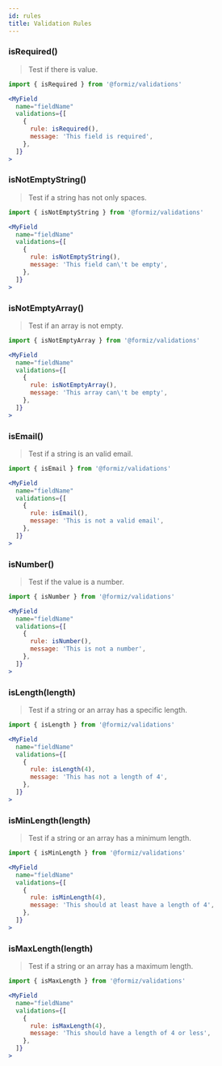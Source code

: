 ```yaml
---
id: rules
title: Validation Rules
---
```



### isRequired()

> Test if there is value.

```jsx
import { isRequired } from '@formiz/validations'

<MyField
  name="fieldName"
  validations={[
    {
      rule: isRequired(),
      message: 'This field is required',
    },
  ]}
>
```

### isNotEmptyString()

> Test if a string has not only spaces.

```jsx
import { isNotEmptyString } from '@formiz/validations'

<MyField
  name="fieldName"
  validations={[
    {
      rule: isNotEmptyString(),
      message: 'This field can\'t be empty',
    },
  ]}
>
```

### isNotEmptyArray()

> Test if an array is not empty.

```jsx
import { isNotEmptyArray } from '@formiz/validations'

<MyField
  name="fieldName"
  validations={[
    {
      rule: isNotEmptyArray(),
      message: 'This array can\'t be empty',
    },
  ]}
>
```

### isEmail()

> Test if a string is an valid email.

```jsx
import { isEmail } from '@formiz/validations'

<MyField
  name="fieldName"
  validations={[
    {
      rule: isEmail(),
      message: 'This is not a valid email',
    },
  ]}
>
```


### isNumber()

<NotImplemented of="isNumber()" />

> Test if the value is a number.

```jsx
import { isNumber } from '@formiz/validations'

<MyField
  name="fieldName"
  validations={[
    {
      rule: isNumber(),
      message: 'This is not a number',
    },
  ]}
>
```

### isLength(length)

<NotImplemented of="isLength(length)" />

> Test if a string or an array has a specific length.

```jsx
import { isLength } from '@formiz/validations'

<MyField
  name="fieldName"
  validations={[
    {
      rule: isLength(4),
      message: 'This has not a length of 4',
    },
  ]}
>
```

### isMinLength(length)

<NotImplemented of="isMinLength(length)" />

> Test if a string or an array has a minimum length.

```jsx
import { isMinLength } from '@formiz/validations'

<MyField
  name="fieldName"
  validations={[
    {
      rule: isMinLength(4),
      message: 'This should at least have a length of 4',
    },
  ]}
>
```


### isMaxLength(length)

<NotImplemented of="isMaxLength(length)" />

> Test if a string or an array has a maximum length.

```jsx
import { isMaxLength } from '@formiz/validations'

<MyField
  name="fieldName"
  validations={[
    {
      rule: isMaxLength(4),
      message: 'This should have a length of 4 or less',
    },
  ]}
>
```